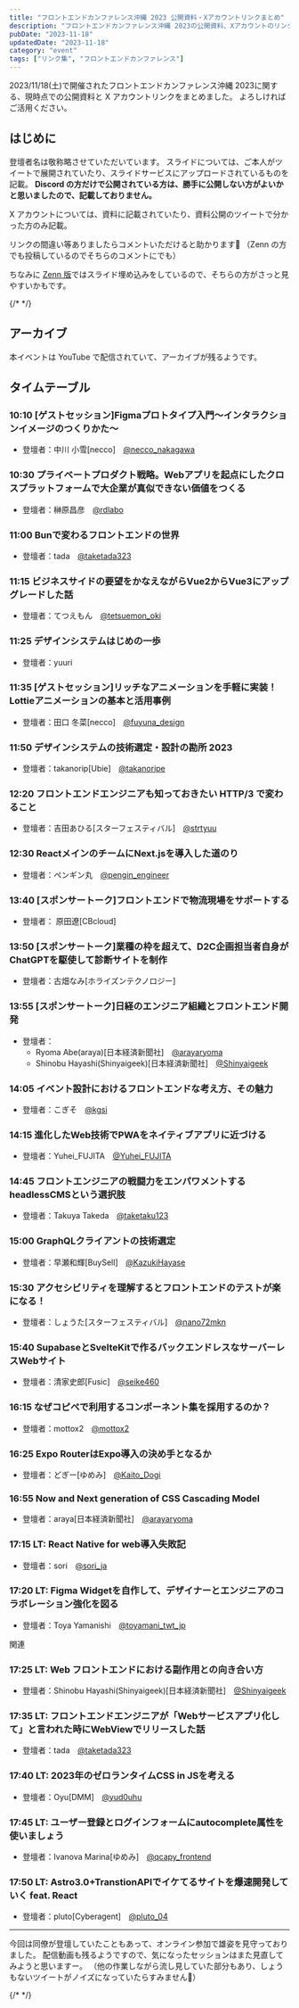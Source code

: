 ```yaml
---
title: "フロントエンドカンファレンス沖縄 2023 公開資料・Xアカウントリンクまとめ"
description: "フロントエンドカンファレンス沖縄 2023の公開資料、Xアカウントのリンクまとめ"
pubDate: "2023-11-18"
updatedDate: "2023-11-18"
category: "event"
tags: ["リンク集", "フロントエンドカンファレンス"]
---
```


2023/11/18(土)で開催されたフロントエンドカンファレンス沖縄 2023に関する、現時点での公開資料と X アカウントリンクをまとめました。
よろしければご活用ください。


## はじめに
<OG url="https://frontend-conf.okinawa.jp" />

登壇者名は敬称略させていただいています。
スライドについては、ご本人がツイートで展開されていたり、スライドサービスにアップロードされているものを記載。
**Discord の方だけで公開されている方は、勝手に公開しない方がよいかと思いましたので、記載しておりません。**

X アカウントについては、資料に記載されていたり、資料公開のツイートで分かった方のみ記載。

リンクの間違い等ありましたらコメントいただけると助かります🙏
（Zenn の方でも投稿しているのでそちらのコメントにでも）

ちなみに [Zenn 版](https://zenn.dev/yumemi_inc/articles/2023-11-18-frontend-conf-okinawa-2023)ではスライド埋め込みをしているので、そちらの方がさっと見やすいかもです。

{/* <!-- textlint-disable --> */}

## アーカイブ
本イベントは YouTube で配信されていて、アーカイブが残るようです。
<OG url="https://www.youtube.com/watch?v=EAfjjmxkG9A" />

## タイムテーブル
### 10:10 [ゲストセッション]Figmaプロトタイプ入門〜インタラクションイメージのつくりかた〜
- 登壇者：中川 小雪[necco]　[@necco_nakagawa](https://x.com/necco_nakagawa)

### 10:30 プライベートプロダクト戦略。Webアプリを起点にしたクロスプラットフォームで大企業が真似できない価値をつくる
- 登壇者：榊原昌彦　[@rdlabo](https://x.com/rdlabo)

<OG url="https://speakerdeck.com/rdlabo/private-product-frontend" />

### 11:00 Bunで変わるフロントエンドの世界
- 登壇者：tada　[@taketada323](https://x.com/taketada323)

### 11:15 ビジネスサイドの要望をかなえながらVue2からVue3にアップグレードした話
- 登壇者：てつえもん　[@tetsuemon_oki](https://x.com/tetsuemon_oki)

### 11:25 デザインシステムはじめの一歩
- 登壇者：yuuri

### 11:35 [ゲストセッション]リッチなアニメーションを手軽に実装！ Lottieアニメーションの基本と活用事例
- 登壇者：田口 冬菜[necco]　[@fuyuna_design](https://x.com/fuyuna_design)

### 11:50 デザインシステムの技術選定・設計の勘所 2023
- 登壇者：takanorip[Ubie]　[@takanoripe](https://x.com/takanoripe)

<OG url="https://speakerdeck.com/takanorip/2023nian-ban-tesainsisutemuji-shu-xuan-ding-nokan-suo" />

### 12:20 フロントエンドエンジニアも知っておきたい HTTP/3 で変わること
- 登壇者：吉田あひる[スターフェスティバル]　[@strtyuu](https://x.com/strtyuu)

<OG url="https://speakerdeck.com/yahiru/3-debian-warukoto" />

### 12:30 ReactメインのチームにNext.jsを導入した道のり
- 登壇者：ペンギン丸　[@pengin_engineer](https://x.com/pengin_engineer)

### 13:40 [スポンサートーク]フロントエンドで物流現場をサポートする
- 登壇者： 原田遼[CBcloud]

### 13:50 [スポンサートーク]業種の枠を超えて、D2C企画担当者自身がChatGPTを駆使して診断サイトを制作
- 登壇者：古畑なみ[ホライズンテクノロジー]

### 13:55 [スポンサートーク]日経のエンジニア組織とフロントエンド開発
- 登壇者：
	- Ryoma Abe(araya)[日本経済新聞社]　[@arayaryoma](https://x.com/arayaryoma)
	- Shinobu Hayashi(Shinyaigeek)[日本経済新聞社]　[@Shinyaigeek](https://x.com/Shinyaigeek)

<OG url="https://speakerdeck.com/nikkei_engineer_recruiting/frontend-okinawa" />

### 14:05 イベント設計におけるフロントエンドな考え方、その魅力
- 登壇者：こぎそ　[@kgsi](https://x.com/kgsi)

<OG url="https://speakerdeck.com/kgsi/front-end-thinking-in-event-planning" />

### 14:15 進化したWeb技術でPWAをネイティブアプリに近づける
- 登壇者：Yuhei_FUJITA　[@Yuhei_FUJITA](https://x.com/Yuhei_FUJITA)

<OG url="https://speakerdeck.com/yuhei_fujita/frontend-conf-2023" />

### 14:45 フロントエンジニアの戦闘力をエンパワメントするheadlessCMSという選択肢
- 登壇者：Takuya Takeda　[@taketaku123](https://x.com/taketaku123)

### 15:00 GraphQLクライアントの技術選定
- 登壇者：早瀬和輝[BuySell]　[@KazukiHayase](https://x.com/KazukiHayase)

<OG url="https://speakerdeck.com/kazukihayase/graphqlkuraiantonoji-shu-xuan-ding-2023dong" />

### 15:30 アクセシビリティを理解するとフロントエンドのテストが楽になる！
- 登壇者：しょうた[スターフェスティバル]　[@nano72mkn](https://x.com/nano72mkn)

<OG url="https://speakerdeck.com/nano72mkn/akusesibiriteiwoli-jie-surutohurontoendonotesutogale-ninaru" />

### 15:40 SupabaseとSvelteKitで作るバックエンドレスなサーバーレスWebサイト
- 登壇者：清家史郎[Fusic]　[@seike460](https://x.com/seike460)

<OG url="https://speakerdeck.com/seike460/creating-with-supabase-and-sveltekit-backend-less-serverless-websites" />

### 16:15 なぜコピペで利用するコンポーネント集を採用するのか？
- 登壇者：mottox2　[@mottox2](https://x.com/mottox2)

<OG url="https://speakerdeck.com/mottox2/nasekohiheteshi-ukonhonentoji-woli-yong-surunoka" />

### 16:25 Expo RouterはExpo導入の決め手となるか
- 登壇者：どぎー[ゆめみ]　[@Kaito_Dogi](https://x.com/Kaito_Dogi)

<OG url="https://speakerdeck.com/doggy/expo-router-ha-expo-dao-ru-nojue-meshou-tonaruka-hurontoendokanhuarensuchong-nawa-2023-at-kaito-dogi" />

### 16:55 Now and Next generation of CSS Cascading Model
- 登壇者：araya[日本経済新聞社]　[@arayaryoma](https://x.com/arayaryoma)

<OG url="https://www.docswell.com/s/araya/51JEY8-fec-okinawa-2023" />

### 17:15 LT: React Native for web導入失敗記
- 登壇者：sori　[@sori_ja](https://x.com/sori_ja)

### 17:20 LT: Figma Widgetを自作して、デザイナーとエンジニアのコラボレーション強化を図る
- 登壇者：Toya Yamanishi　[@toyamani_twt_jp](https://x.com/toyamani_twt_jp)

関連
<OG url="https://www.figma.com/community/widget/1301142159170473003/tag-note" />

### 17:25 LT: Web フロントエンドにおける副作用との向き合い方
- 登壇者：Shinobu Hayashi(Shinyaigeek)[日本経済新聞社]　[@Shinyaigeek](https://x.com/Shinyaigeek)

<OG url="https://speakerdeck.com/shinyaigeek/managing-side-effect-in-frontend-development" />

### 17:35 LT: フロントエンドエンジニアが「Webサービスアプリ化して」と言われた時にWebViewでリリースした話
- 登壇者：tada　[@taketada323](https://x.com/taketada323)

### 17:40 LT: 2023年のゼロランタイムCSS in JSを考える
- 登壇者：Oyu[DMM]　[@yud0uhu](https://x.com/yud0uhu)

<OG url="https://speakerdeck.com/yud0uhu/2023nian-no-zerorantaimucss-in-js-wokao-eru" />

### 17:45 LT: ユーザー登録とログインフォームにautocomplete属性を使いましょう
- 登壇者：Ivanova Marina[ゆめみ]　[@qcapy_frontend](https://x.com/qcapy_frontend)

<OG url="https://speakerdeck.com/ivanova1991/yuzadeng-lu-toroguinhuomuniautocompleteshu-xing-woshi-imasiyou" />

### 17:50 LT: Astro3.0+TranstionAPIでイケてるサイトを爆速開発していく feat. React
- 登壇者：pluto[Cyberagent]　[@pluto_04](https://x.com/pluto_04)

---

今回は同僚が登壇していたこともあって、オンライン参加で雄姿を見守っておりました。
配信動画も残るようですので、気になったセッションはまた見直してみようと思いますー。
（他の作業しながら流し見していた部分もあり、しょうもないツイートがノイズになっていたらすみません🙏）

{/* <!-- textlint-enable --> */}
